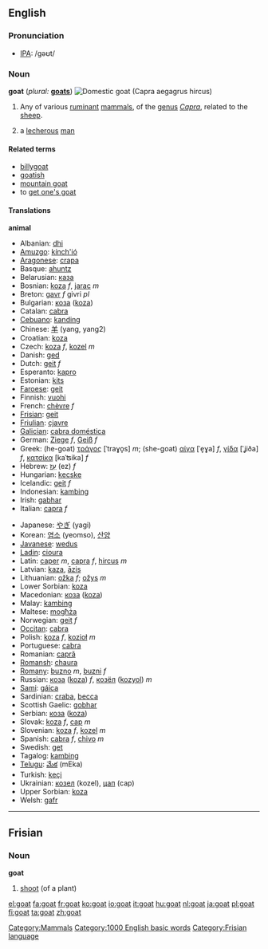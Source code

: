 ==English==

=== Pronunciation ===
*[[w:IPA|IPA]]: /gəʊt/

=== Noun ===
'''goat''' (''plural:'' '''[[goats]]''')
[[Image:Gorge du Verdon Goat 0254.jpg|thumb|right|Domestic '''goat''' (''Capra aegagrus hircus'')]]
# Any of various [[ruminant]] [[mammal]]s, of the [[genus]] ''[[Capra]]'', related to the [[sheep]].
#{{slang}} a [[lecherous]] [[man]]

==== Related terms ====
*[[billygoat]]
*[[goatish]]
*[[mountain goat]]
*to [[get one's goat]]

==== Translations ====
'''animal'''
{{top}}
*Albanian: [[dhi]]
*[[Amuzgo]]: [[kínch'ió]]
*[[Aragonese]]: [[crapa]]
*Basque: [[ahuntz]]
*Belarusian: [[каза]]
*Bosnian: [[koza]] ''f'', [[jarac]] ''m''
*Breton: [[gavr]] ''f'' givri ''pl''
*Bulgarian: [[коза]] ([[koza]])
*Catalan: [[cabra]]
*[[Cebuano]]: [[kanding]]
*Chinese: [[羊]] (yang, yang2)
*Croatian: [[koza]]
*Czech: [[koza]] ''f'', [[kozel]] ''m''
*Danish: [[ged]]
*Dutch: [[geit]] ''f''
*Esperanto: [[kapro]]
*Estonian: [[kits]]
*[[Faroese]]: [[geit]]
*Finnish: [[vuohi]]
*French: [[chèvre]] ''f''
*[[Frisian]]: [[geit]]
*[[Friulian]]: [[cjavre]]
*[[Galician]]: [[cabra doméstica]]
*German: [[Ziege]] ''f'', [[Geiß]] ''f''
*Greek: (he-goat) [[τράγος]] [ˈtraɣo̞s] ''m''; (she-goat) [[αίγα]] [ˈe̞ɣa] ''f'', [[γίδα]] [ˈʝiða] ''f'', [[κατσίκα]] [kaˈʦika] ''f''
*Hebrew: [[עֵז]] (ez) ''f''
*Hungarian: [[kecske]]
*Icelandic: [[geit]] ''f''
*Indonesian: [[kambing]]
*Irish: [[gabhar]]
*Italian: [[capra]] ''f''
{{mid}}
*Japanese: [[やぎ]] (yagi)
*Korean: [[염소]] (yeomso), [[산양]]
*[[Javanese]]: [[wedus]]
*[[Ladin]]: [[cioura]]
*Latin: [[caper]] ''m'', [[capra]] ''f'', [[hircus]] ''m''
*Latvian: [[kaza]], [[āzis]]
*Lithuanian: [[ožka]] ''f''; [[ožys]] ''m''
*Lower Sorbian: [[koza]]
*Macedonian: [[коза]] ([[koza]])
*Malay: [[kambing]]
*Maltese: [[mogħża]]
*Norwegian: [[geit]] ''f''
*[[Occitan]]: [[cabra]]
*Polish: [[koza]] ''f'', [[kozioł]] ''m''
*Portuguese: [[cabra]]
*Romanian: [[capră]]
*[[Romansh]]: [[chaura]]
*[[Romany]]: [[buzno]] ''m'', [[buzni]] ''f''
*Russian: [[коза]] ([[koza]]) ''f'', [[козёл]] ([[kozyol]]) ''m''
*[[Sami]]: [[gáica]]
*Sardinian: [[craba]], [[becca]]
*Scottish Gaelic: [[gobhar]]
*Serbian: [[коза]] ([[koza]])
*Slovak: [[koza#Slovak|koza]] ''f'', [[cap#Slovak|cap]] ''m''
*Slovenian: [[koza]] ''f'', [[kozel]] ''m''
*Spanish: [[cabra]] ''f'', [[chivo]] ''m''
*Swedish: [[get]]
*Tagalog: [[kambing]]
*[[Telugu]]: [[మేక]] (mEka)
*Turkish: [[keçi]]
*Ukrainian: [[козел]] (kozel), [[цап]] (cap)
*Upper Sorbian: [[koza]]
*Welsh: [[gafr]]
{{bottom}}

[[Category:Mammals]]
[[Category:1000 English basic words]]

----

==Frisian==
===Noun===
'''goat'''

# [[shoot]] (of a plant)

[[Category:Frisian language]]

[[el:goat]]
[[fa:goat]]
[[fr:goat]]
[[ko:goat]]
[[io:goat]]
[[it:goat]]
[[hu:goat]]
[[nl:goat]]
[[ja:goat]]
[[pl:goat]]
[[fi:goat]]
[[ta:goat]]
[[zh:goat]]